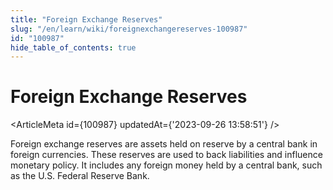 ```yaml
---
title: "Foreign Exchange Reserves"
slug: "/en/learn/wiki/foreignexchangereserves-100987"
id: "100987"
hide_table_of_contents: true
---
```



# Foreign Exchange Reserves

<ArticleMeta id={100987} updatedAt={'2023-09-26 13:58:51'} />
<div className='border-solid border-b border-t-0 my-4 border-[var(--ifm-color-gray-300)]' />

Foreign exchange reserves are assets held on reserve by a central bank in foreign currencies. These reserves are used to back liabilities and influence monetary policy. It includes any foreign money held by a central bank, such as the U.S. Federal Reserve Bank.
